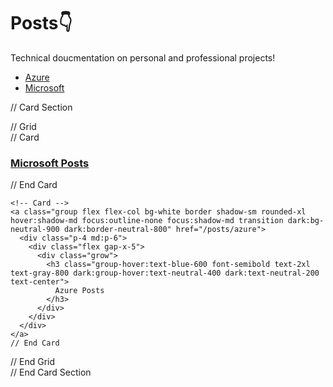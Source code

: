 <h1 className='text-5xl font-semibold'>Posts👇</h1>
Technical doucmentation on personal and professional projects!

* [Azure](/posts/azure)
* [Microsoft](/posts/microsoft)

// Card Section
<div class="max-w-5xl px-4 py-10 sm:px-6 lg:px-8 lg:py-14 mx-auto">
  // Grid
  <div class="grid sm:grid-cols-2 gap-3 sm:gap-6">
    // Card
    <a class="group flex flex-col bg-white border shadow-sm rounded-xl hover:shadow-md focus:outline-none focus:shadow-md transition dark:bg-neutral-900 dark:border-neutral-800" href="/posts/microsoft">
      <div class="p-4 md:p-6">
        <div class="flex gap-x-5">
          <div class="grow">
            <h3 class="group-hover:text-blue-600 font-semibold text-2xl text-gray-800 dark:group-hover:text-neutral-400 dark:text-neutral-200 text-center">
              Microsoft Posts
            </h3>
          </div>
        </div>
      </div>
    </a>
    // End Card

    <!-- Card -->
    <a class="group flex flex-col bg-white border shadow-sm rounded-xl hover:shadow-md focus:outline-none focus:shadow-md transition dark:bg-neutral-900 dark:border-neutral-800" href="/posts/azure">
      <div class="p-4 md:p-6">
        <div class="flex gap-x-5">
          <div class="grow">
            <h3 class="group-hover:text-blue-600 font-semibold text-2xl text-gray-800 dark:group-hover:text-neutral-400 dark:text-neutral-200 text-center">
              Azure Posts
            </h3>
          </div>
        </div>
      </div>
    </a>
    // End Card
  </div>
  // End Grid
</div>
// End Card Section